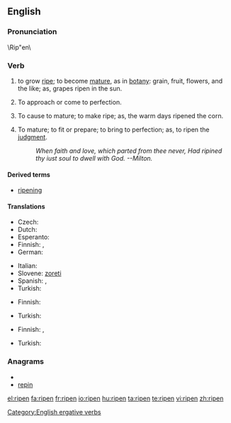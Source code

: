 ==English==
{{wikipedia|Ripening}}

===Pronunciation===
\Rip"en\

===Verb===
{{en-verb}}

# {{intransitive}} to grow [[ripe]]; to become [[mature]], as in [[botany]]: grain, fruit, flowers, and the like; as, grapes ripen in the sun.
# {{intransitive}} To approach or come to perfection.
# {{transitive}} To cause to mature; to make ripe; as, the warm days  ripened the corn.
# {{transitive}} To mature; to fit or prepare; to bring to perfection; as, to ripen the [[judgment]].
#: ''When faith and love, which parted from thee never,       Had ripined thy iust soul to dwell with God. --Milton.''

====Derived terms====
* [[ripening]]

====Translations====
{{trans-top|to grow ripe}}
* Czech: {{t-|cs|zrát}}
* Dutch: {{t+|nl|rijpen}}
* Esperanto: {{t-|eo|maturiĝi|xs=Esperanto}}
* Finnish: {{t+|fi|kypsyä}}, {{t-|fi|tuleentua}}
* German: {{t|de|reifen}}
{{trans-mid}}
* Italian: {{t+|it|maturare}}
* Slovene: [[zoreti]]
* Spanish: {{t+|es|madurar}}, {{t-|es|colorear}}
* Turkish: {{t|tr|olgunlaşmak}}
{{trans-bottom}}

{{trans-top|to approach or come to perfection}}
* Finnish: {{t+|fi|valmistua}}
{{trans-mid}}
* Turkish: {{t|tr|olgunlaşmak}}
{{trans-bottom}}

{{trans-top|to cause to mature; to make ripe}}
* Finnish: {{t-|fi|kypsyttää}}, {{t-|fi|tuleennuttaa}}
{{trans-mid}}
* Turkish: {{t|tr|olgunlaşmak}}
{{trans-bottom}}

===Anagrams===
* {{alphagram|einpr}}
* [[repin#English|repin]]

[[Category:English ergative verbs]]

[[el:ripen]]
[[fa:ripen]]
[[fr:ripen]]
[[io:ripen]]
[[hu:ripen]]
[[ta:ripen]]
[[te:ripen]]
[[vi:ripen]]
[[zh:ripen]]